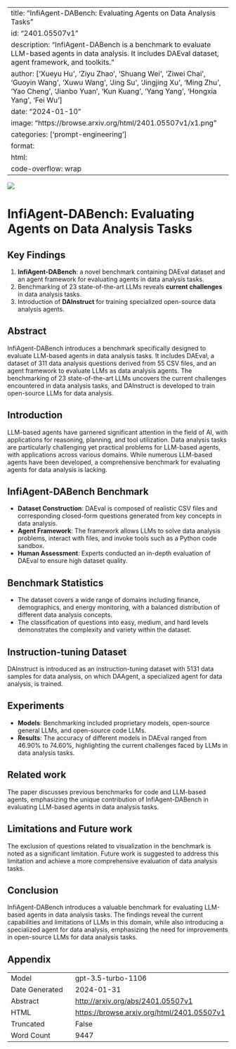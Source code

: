 
---
title: "InfiAgent-DABench: Evaluating Agents on Data Analysis Tasks"
id: "2401.05507v1"
description: "InfiAgent-DABench is a benchmark to evaluate LLM-based agents in data analysis. It includes DAEval dataset, agent framework, and toolkits."
author: ['Xueyu Hu', 'Ziyu Zhao', 'Shuang Wei', 'Ziwei Chai', 'Guoyin Wang', 'Xuwu Wang', 'Jing Su', 'Jingjing Xu', 'Ming Zhu', 'Yao Cheng', 'Jianbo Yuan', 'Kun Kuang', 'Yang Yang', 'Hongxia Yang', 'Fei Wu']
date: "2024-01-10"
image: "https://browse.arxiv.org/html/2401.05507v1/x1.png"
categories: ['prompt-engineering']
format:
  html:
    code-overflow: wrap
---

![](https://browse.arxiv.org/html/2401.05507v1/x1.png)

# InfiAgent-DABench: Evaluating Agents on Data Analysis Tasks

## Key Findings
1. **InfiAgent-DABench**: a novel benchmark containing DAEval dataset and an agent framework for evaluating agents in data analysis tasks.
2. Benchmarking of 23 state-of-the-art LLMs reveals **current challenges** in data analysis tasks.
3. Introduction of **DAInstruct** for training specialized open-source data analysis agents.

## Abstract
InfiAgent-DABench introduces a benchmark specifically designed to evaluate LLM-based agents in data analysis tasks. It includes DAEval, a dataset of 311 data analysis questions derived from 55 CSV files, and an agent framework to evaluate LLMs as data analysis agents. The benchmarking of 23 state-of-the-art LLMs uncovers the current challenges encountered in data analysis tasks, and DAInstruct is developed to train open-source LLMs for data analysis.

## Introduction
LLM-based agents have garnered significant attention in the field of AI, with applications for reasoning, planning, and tool utilization. Data analysis tasks are particularly challenging yet practical problems for LLM-based agents, with applications across various domains. While numerous LLM-based agents have been developed, a comprehensive benchmark for evaluating agents for data analysis is lacking.

## InfiAgent-DABench Benchmark
- **Dataset Construction**: DAEval is composed of realistic CSV files and corresponding closed-form questions generated from key concepts in data analysis.
- **Agent Framework**: The framework allows LLMs to solve data analysis problems, interact with files, and invoke tools such as a Python code sandbox.
- **Human Assessment**: Experts conducted an in-depth evaluation of DAEval to ensure high dataset quality.

## Benchmark Statistics
- The dataset covers a wide range of domains including finance, demographics, and energy monitoring, with a balanced distribution of different data analysis concepts.
- The classification of questions into easy, medium, and hard levels demonstrates the complexity and variety within the dataset.

## Instruction-tuning Dataset
DAInstruct is introduced as an instruction-tuning dataset with 5131 data samples for data analysis, on which DAAgent, a specialized agent for data analysis, is trained.

## Experiments
- **Models**: Benchmarking included proprietary models, open-source general LLMs, and open-source code LLMs.
- **Results**: The accuracy of different models in DAEval ranged from 46.90% to 74.60%, highlighting the current challenges faced by LLMs in data analysis tasks.

## Related work
The paper discusses previous benchmarks for code and LLM-based agents, emphasizing the unique contribution of InfiAgent-DABench in evaluating LLM-based agents in data analysis tasks.

## Limitations and Future work
The exclusion of questions related to visualization in the benchmark is noted as a significant limitation. Future work is suggested to address this limitation and achieve a more comprehensive evaluation of data analysis tasks.

## Conclusion
InfiAgent-DABench introduces a valuable benchmark for evaluating LLM-based agents in data analysis tasks. The findings reveal the current capabilities and limitations of LLMs in this domain, while also introducing a specialized agent for data analysis, emphasizing the need for improvements in open-source LLMs for data analysis tasks.

## Appendix

|          |          |
|----------|----------|
| Model     | gpt-3.5-turbo-1106       |
| Date Generated     | 2024-01-31       |
| Abstract | [http://arxiv.org/abs/2401.05507v1](http://arxiv.org/abs/2401.05507v1)        |
| HTML     | [https://browse.arxiv.org/html/2401.05507v1](https://browse.arxiv.org/html/2401.05507v1)       |
| Truncated       | False       |
| Word Count       | 9447       |